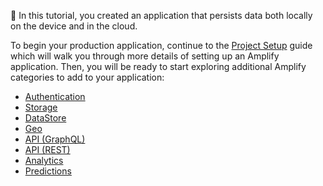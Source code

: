👏 In this tutorial, you created an application that persists data both locally on the device and in the cloud.

To begin your production application, continue to the [Project Setup](/lib/project-setup/create-application) guide which will walk you through more details of setting up an Amplify application. Then, you will be ready to start exploring additional Amplify categories to add to your application:

- [Authentication](/lib/auth/getting-started)
- [Storage](/lib/storage/getting-started)
- [DataStore](/lib/datastore/getting-started)
- [Geo](/lib/geo/getting-started)
- [API (GraphQL)](/lib/graphqlapi/getting-started)
- [API (REST)](/lib/restapi/getting-started)
- [Analytics](/lib/analytics/getting-started)
- [Predictions](/lib/predictions/getting-started)
